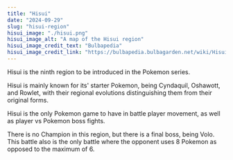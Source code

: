 ```yaml
---
title: "Hisui"
date: "2024-09-29"
slug: "hisui-region"
hisui_image: "./hisui.png"
hisui_image_alt: "A map of the Hisui region"
hisui_image_credit_text: "Bulbapedia"
hisui_image_credit_link: "https://bulbapedia.bulbagarden.net/wiki/Hisui"
---
```


Hisui is the ninth region to be introduced in the Pokemon series. 

Hisui is mainly known for its' starter Pokemon, being Cyndaquil, Oshawott, and Rowlet, with their regional evolutions distinguishing them from their original forms.

Hisui is the only Pokemon game to have in battle player movement, as well as player vs Pokemon boss fights.

There is no Champion in this region, but there is a final boss, being Volo. This battle also is the only battle where the opponent uses 8 Pokemon as opposed to the maximum of 6.